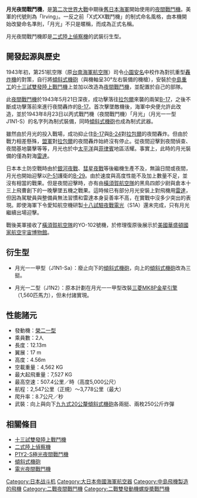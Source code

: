 {{infobox Aircraft
 |name =J1N1-S月光夜間戰鬥機
 |image = File:Gekko.jpg
 |caption = 月光夜間戰鬥機
 |type=夜間戰鬥機
 |designer =
 |manufacturer = [[中島飛機|中島飛機]]
 |primary user = [[大日本帝國海軍|日本海軍]]
 |first flight =1943年5月20日
 |number built = 479架
 |retired =1945年8月15日
 |status=退役
}}
'''月光夜間戰鬥機'''，是[[第二次世界大戰|第二次世界大戰]]中期後[[大日本帝國海軍|舊日本海軍]]開始使用的[[夜間戰鬥機|夜間戰鬥機]]。美軍的代號則為「Irving」。一反之前「X式XX戰鬥機」的制式命名風格，由本機開始改變命名準則，「月光」不只是暱稱，而成為正式名稱。

月光夜間戰鬥機即是[[二式陸上偵察機|二式陸上偵察機]]的武裝衍生型。

==開發起源與歷史==

1943年初，第251航空隊（原[[台南海軍航空隊|台南海軍航空隊]]）司令[[小園安名|小園安名]]中校作為對抗重型[[轟炸機|轟炸機]]的對策，自行將[[傾斜式機砲|傾斜式機砲]]（與機軸呈30°左右裝備的機槍），安裝於[[中島飛機|中島重工]]的[[十三試雙發陸上戰鬥機|十三試雙發陸上戰鬥機]]上並加以改造為[[夜間戰鬥機|夜間戰鬥機]]，並配置於自己的部隊。

此[[夜間戰鬥機|夜間戰鬥機]]於1943年5月21日深夜，成功擊落往[[拉包爾|拉包爾]]來襲的兩架[[B-17|B-17]]，之後不斷成功擊落前來進行夜間轟炸的[[B-17|B-17]]。首次擊墜敵機後，海軍中央便允許此改造，並於1943年8月23日以丙式戰鬥機（夜間戰鬥機）「月光」（月光一一型 J1N1-S）的名字列為制式裝備，同時[[傾斜式機砲|傾斜式機砲]]也成為制式武器。

雖然由於月光的投入戰場，成功抑止住[[B-17|B-17]]與[[B-24|B-24]]對[[拉包爾|拉包爾]]的夜間轟炸。但由於戰力相差懸殊，[[盟軍|盟軍]]對[[拉包爾|拉包爾]]的夜間轟炸始終沒有停止。從夜間迎擊到夜間偵查、夜間基地襲擊等等，月光也於中[[太平洋|太平洋]]與[[菲律賓|菲律賓]]地區活耀。事實上，此時的月光裝備的僅為對海[[雷達|雷達]]。

日本本土防空戰時由於[[銀河轟炸機|銀河夜戰]]、[[彗星俯衝轟炸機|彗星夜戰]]等後繼機生產不及，無論日間或夜間，月光也開始迎擊以[[P-51|P-51]]護衛的[[B-29|B-29]]。由於速度與高度性能不及加上數量不足，並沒有相當的戰果。但是夜間迎擊時，亦有由[[橫須賀航空隊|橫須賀航空隊]]的黑鳥四郎少尉與倉本十三上飛曹創下的一晚擊墜五機之戰果。這時候已有部分月光安裝上對飛機用[[雷達|雷達]]，但因為駕駛員與整備員無法習慣和雷達本身妥善率不高，在實戰中沒多少突出的表現。即使海軍下令愛知航空機研製[[電光夜間戰鬥機|十八試驗夜戰電光]]（S1A）還未完成，只有月光繼續出場迎擊。

戰後美軍接收了[[橫須賀航空隊|橫須賀航空隊]]的YO-102號機，於修理復原後展示於[[美國|美國]][[華盛頓|華盛頓]][[國家航空宇宙博物館|國家航空宇宙博物館]]。

==衍生型==
*月光一一甲型（J1N1-Sa）：廢止向下的[[傾斜式機砲|傾斜式機砲]]，向上的[[傾斜式機砲|傾斜式機砲]]改為三挺。

*月光一二型（J1N2）：原本計劃在月光一一甲型改裝[[三菱金星發動機|三菱MK8P金星引擎]]（1,560匹馬力），但未付諸實現。

==性能諸元==
*發動機：[[中島榮發動機|榮二一型]]
*乘員數：2人
*長度：12.13m
*翼展：17 m
*高度：4.56m
*空載重量：4,562 KG
*最大起飛重量：7,527 KG
*最高空速：507.4公里／時（高度5,000公尺）
*航程：2,547公里（正規）～3,778公里（最大）
*爬升率：8.7公尺／秒
*武裝：向上與向下[[九九式機炮|九九式20公釐]][[傾斜式機砲|傾斜式機砲]]各兩挺、兩枚250公斤炸彈

==相關條目==
*[[十三試雙發陸上戰鬥機|十三試雙發陸上戰鬥機]]
*[[二式陸上偵察機|二式陸上偵察機]]
*[[P1Y2-S極光夜間戰鬥機|P1Y2-S極光夜間戰鬥機]]
*[[傾斜式機砲|傾斜式機砲]]
*[[電光夜間戰鬥機|電光夜間戰鬥機]]

{{大日本帝国海军航空器}}

[[Category:日本战斗机|Category:日本战斗机]]
[[Category:大日本帝國海軍航空器|Category:大日本帝國海軍航空器]]
[[Category:中島飛機製造的飛機|Category:中島飛機製造的飛機]]
[[Category:二戰夜間戰鬥機|Category:二戰夜間戰鬥機]]
[[Category:二戰雙發動機螺旋槳戰鬥機|Category:二戰雙發動機螺旋槳戰鬥機]]